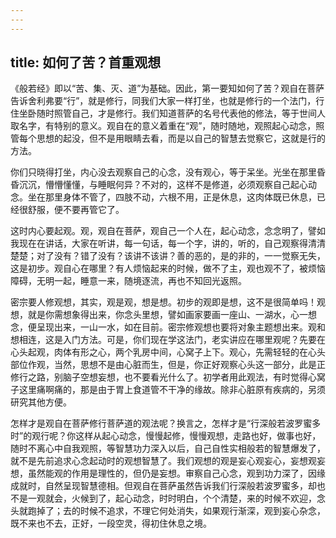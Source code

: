 ```yaml
---
---
---
```

title: 如何了苦？首重观想
---




《般若经》即以“苦、集、灭、道”为基础。因此，第一要知如何了苦？观自在菩萨告诉舍利弗要“行”，就是修行，同我们大家一样打坐，也就是修行的一个法门，行住坐卧随时照管自己，才是修行。我们知道菩萨的名号代表他的修法，等于世间人取名字，有特别的意义。观自在的意义着重在“观”，随时随地，观照起心动念，照管每个思想的起没，但不是用眼睛去看，而是以自己的智慧去觉察它，这就是行的方法。

你们只晓得打坐，内心没去观察自己的心念，没有观心，等于呆坐。光坐在那里昏昏沉沉，懵懵懂懂，与睡眠何异？不对的，这样不是修道，必须观察自己起心动念。坐在那里身体不管了，四肢不动，六根不用，正是休息，这肉体既已休息，已经很舒服，便不要再管它了。

这时内心要起观。观，观自在菩萨，观自己一个人在，起心动念，念念明了，譬如我现在在讲话，大家在听讲，每一句话，每一个字，讲的，听的，自己观察得清清楚楚；对了没有？错了没有？该讲不该讲？善的恶的，是的非的，一一觉察无失，这是初步。观自心在哪里？有人烦恼起来的时候，做不了主，观也观不了，被烦恼障碍，无明一起，睡意一来，随境逐流，再也不知回光返照。

密宗要人修观想，其实，观是观，想是想。初步的观即是想，这不是很简单吗！观想，就是你需想象得出来，你念头里想，譬如画家要画一座山、一湖水，心一想念，便呈现出来，一山一水，如在目前。密宗修观想也要将对象主题想出来。观和想相连，这是入门方法。可是，你们现在学这法门，老实讲应在哪里观呢？先要在心头起观，肉体有形之心，两个乳房中间，心窝子上下。观心，先需轻轻的在心头部位作观，当然，思想不是由心脏而生，但是，你正好观察心头这一部分，此是正修行之路，别脑子空想妄想，也不要看光什么了。初学者用此观法，有时觉得心窝子这里痛啊痛的，那是由于胃上食道管不干净的缘故。除非心脏原有疾病的，另须研究其他方便。

怎样才是观自在菩萨修行菩萨道的观法呢？换言之，怎样才是“行深般若波罗蜜多时”的观行呢？你这样从起心动念，慢慢起修，慢慢观想，走路也好，做事也好，随时不离心中自我观照，等智慧功力深入以后，自己自性实相般若的智慧爆发了，就不是先前追求心念起动时的观想智慧了。我们观想的观是妄心观妄心，妄想观妄想，虽然能观的作用是理性的，但仍是妄想。审察自己心念，观到功力深了，因缘成就时，自然呈现智慧德相。但观自在菩萨虽然告诉我们行深般若波罗蜜多，却也不是一观就会，火候到了，起心动念，时时明白，个个清楚，来的时候不欢迎，念头就跑掉了；去的时候不追求，不理它何处消失，如果观行渐深，观到妄心杂念，既不来也不去，正好，一段空灵，得初住休息之境。